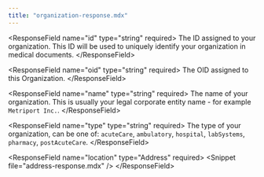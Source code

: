 ```yaml
---
title: "organization-response.mdx"
---
```


&lt;ResponseField name="id" type="string" required&gt;
  The ID assigned to your organization. This ID will be used to uniquely identify your
  organization in medical documents.
&lt;/ResponseField&gt;

&lt;ResponseField name="oid" type="string" required&gt;
  The OID assigned to this Organization.
&lt;/ResponseField&gt;

&lt;ResponseField name="name" type="string" required&gt;
  The name of your organization. This is usually your legal corporate entity name - for example
  `Metriport Inc.`.
&lt;/ResponseField&gt;

&lt;ResponseField name="type" type="string" required&gt;
  The type of your organization, can be one of: `acuteCare`, `ambulatory`, `hospital`, `labSystems`,
  `pharmacy`, `postAcuteCare`.
&lt;/ResponseField&gt;

&lt;ResponseField name="location" type="Address" required&gt;
  &lt;Snippet file="address-response.mdx" /&gt;
&lt;/ResponseField&gt;
